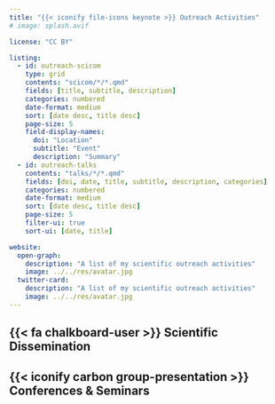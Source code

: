 ```yaml
---
title: "{{< iconify file-icons keynote >}} Outreach Activities"
# image: splash.avif

license: "CC BY"

listing:
  - id: outreach-scicom
    type: grid
    contents: "scicom/*/*.qmd"
    fields: [title, subtitle, description]
    categories: numbered
    date-format: medium
    sort: [date desc, title desc]
    page-size: 5
    field-display-names:
      doi: "Location"
      subtitle: "Event"
      description: "Summary"
  - id: outreach-talks
    contents: "talks/*/*.qmd"
    fields: [doi, date, title, subtitle, description, categories]
    categories: numbered
    date-format: medium
    sort: [date desc, title desc]
    page-size: 5
    filter-ui: true
    sort-ui: [date, title]

website:
  open-graph:
    description: "A list of my scientific outreach activities"
    image: ../../res/avatar.jpg
  twitter-card:
    description: "A list of my scientific outreach activities"
    image: ../../res/avatar.jpg
---
```


## {{< fa chalkboard-user >}} Scientific Dissemination

:::{#outreach-scicom}
:::

## {{< iconify carbon group-presentation >}} Conferences & Seminars

:::{#outreach-talks}
:::